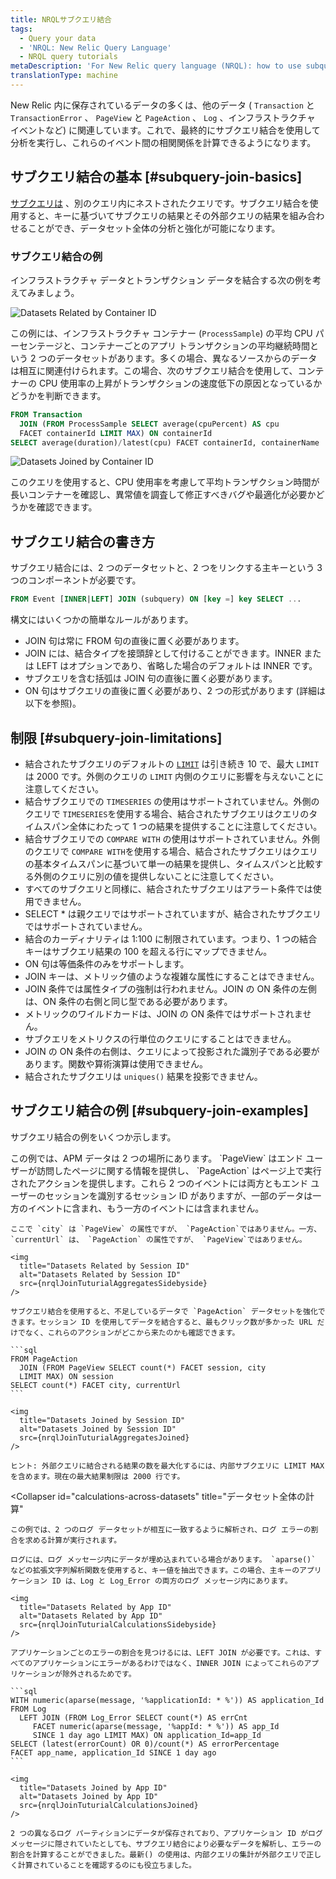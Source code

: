 ```yaml
---
title: NRQLサブクエリ結合
tags:
  - Query your data
  - 'NRQL: New Relic Query Language'
  - NRQL query tutorials
metaDescription: 'For New Relic query language (NRQL): how to use subquery joins.'
translationType: machine
---
```








New Relic 内に保存されているデータの多くは、他のデータ ( `Transaction` と `TransactionError` 、 `PageView` と `PageAction` 、 `Log` 、インフラストラクチャ イベントなど) に関連しています。これで、最終的にサブクエリ結合を使用して分析を実行し、これらのイベント間の相関関係を計算できるようになります。

## サブクエリ結合の基本 [#subquery-join-basics]

[サブクエリは](/docs/query-your-data/nrql-new-relic-query-language/get-started/subqueries-in-nrql) 、別のクエリ内にネストされたクエリです。サブクエリ結合を使用すると、キーに基づいてサブクエリの結果とその外部クエリの結果を組み合わせることができ、データセット全体の分析と強化が可能になります。

### サブクエリ結合の例

インフラストラクチャ データとトランザクション データを結合する次の例を考えてみましょう。

<img
  title="Datasets related by container ID"
  alt="Datasets Related by Container ID"
  src={nrqlJoinTuturialRowsSidebyside}
/>

この例には、インフラストラクチャ コンテナー (`ProcessSample`) の平均 CPU パーセンテージと、コンテナーごとのアプリ トランザクションの平均継続時間という 2 つのデータセットがあります。多くの場合、異なるソースからのデータは相互に関連付けられます。この場合、次のサブクエリ結合を使用して、コンテナーの CPU 使用率の上昇がトランザクションの速度低下の原因となっているかどうかを判断できます。

```sql
FROM Transaction
  JOIN (FROM ProcessSample SELECT average(cpuPercent) AS cpu
  FACET containerId LIMIT MAX) ON containerId
SELECT average(duration)/latest(cpu) FACET containerId, containerName
```

<img
  title="Datasets Joined by Container ID"
  alt="Datasets Joined by Container ID"
  src={nrqlJoinTuturialRowsJoined}
/>

このクエリを使用すると、CPU 使用率を考慮して平均トランザクション時間が長いコンテナーを確認し、異常値を調査して修正すべきバグや最適化が必要かどうかを確認できます。

## サブクエリ結合の書き方

サブクエリ結合には、2 つのデータセットと、2 つをリンクする主キーという 3 つのコンポーネントが必要です。

```sql
FROM Event [INNER|LEFT] JOIN (subquery) ON [key =] key SELECT ...
```

構文にはいくつかの簡単なルールがあります。

* JOIN 句は常に FROM 句の直後に置く必要があります。
* JOIN には、結合タイプを接頭辞として付けることができます。INNER または LEFT はオプションであり、省略した場合のデフォルトは INNER です。
* サブクエリを含む括弧は JOIN 句の直後に置く必要があります。
* ON 句はサブクエリの直後に置く必要があり、2 つの形式があります (詳細は以下を参照)。

## 制限 [#subquery-join-limitations]

* 結合されたサブクエリのデフォルトの [`LIMIT`](#sel-limit) は引き続き 10 で、最大 `LIMIT` は 2000 です。外側のクエリの `LIMIT` 内側のクエリに影響を与えないことに注意してください。
* 結合サブクエリでの `TIMESERIES` の使用はサポートされていません。外側のクエリで `TIMESERIES`を使用する場合、結合されたサブクエリはクエリのタイムスパン全体にわたって 1 つの結果を提供することに注意してください。
* 結合サブクエリでの `COMPARE WITH` の使用はサポートされていません。外側のクエリで `COMPARE WITH`を使用する場合、結合されたサブクエリはクエリの基本タイムスパンに基づいて単一の結果を提供し、タイムスパンと比較する外側のクエリに別の値を提供しないことに注意してください。
* すべてのサブクエリと同様に、結合されたサブクエリはアラート条件では使用できません。
* SELECT \* は親クエリではサポートされていますが、結合されたサブクエリではサポートされていません。
* 結合のカーディナリティは 1:100 に制限されています。つまり、1 つの結合キーはサブクエリ結果の 100 を超える行にマップできません。
* ON 句は等価条件のみをサポートします。
* JOIN キーは、メトリック値のような複雑な属性にすることはできません。
* JOIN 条件では属性タイプの強制は行われません。JOIN の ON 条件の左側は、ON 条件の右側と同じ型である必要があります。
* メトリックのワイルドカードは、JOIN の ON 条件ではサポートされません。
* サブクエリをメトリクスの行単位のクエリにすることはできません。
* JOIN の ON 条件の右側は、クエリによって投影された識別子である必要があります。関数や算術演算は使用できません。
* 結合されたサブクエリは `uniques()` 結果を投影できません。

## サブクエリ結合の例 [#subquery-join-examples]

サブクエリ結合の例をいくつか示します。

<CollapserGroup>
  <Collapser
    id="add-missing-data"
    title="不足しているデータを追加する"
  >
    この例では、APM データは 2 つの場所にあります。 `PageView` はエンド ユーザーが訪問したページに関する情報を提供し、 `PageAction` はページ上で実行されたアクションを提供します。これら 2 つのイベントには両方ともエンド ユーザーのセッションを識別するセッション ID がありますが、一部のデータは一方のイベントに含まれ、もう一方のイベントには含まれません。

    ここで `city` は `PageView` の属性ですが、 `PageAction`ではありません。一方、 `currentUrl` は、 `PageAction` の属性ですが、 `PageView`ではありません。

    <img
      title="Datasets Related by Session ID"
      alt="Datasets Related by Session ID"
      src={nrqlJoinTuturialAggregatesSidebyside}
    />

    サブクエリ結合を使用すると、不足しているデータで `PageAction` データセットを強化できます。セッション ID を使用してデータを結合すると、最もクリック数が多かった URL だけでなく、これらのアクションがどこから来たのかも確認できます。

    ```sql
    FROM PageAction
      JOIN (FROM PageView SELECT count(*) FACET session, city
      LIMIT MAX) ON session
    SELECT count(*) FACET city, currentUrl
    ```

    <img
      title="Datasets Joined by Session ID"
      alt="Datasets Joined by Session ID"
      src={nrqlJoinTuturialAggregatesJoined}
    />

    ヒント: 外部クエリに結合される結果の数を最大化するには、内部サブクエリに LIMIT MAX を含めます。現在の最大結果制限は 2000 行です。
  </Collapser>

  <Collapser
    id="calculations-across-datasets"
    title="データセット全体の計算"
  >
    この例では、2 つのログ データセットが相互に一致するように解析され、ログ エラーの割合を求める計算が実行されます。

    ログには、ログ メッセージ内にデータが埋め込まれている場合があります。 `aparse()` などの拡張文字列解析関数を使用すると、キー値を抽出できます。この場合、主キーのアプリケーション ID は、Log と Log_Error の両方のログ メッセージ内にあります。

    <img
      title="Datasets Related by App ID"
      alt="Datasets Related by App ID"
      src={nrqlJoinTuturialCalculationsSidebyside}
    />

    アプリケーションごとのエラーの割合を見つけるには、LEFT JOIN が必要です。これは、すべてのアプリケーションにエラーがあるわけではなく、INNER JOIN によってこれらのアプリケーションが除外されるためです。

    ```sql
    WITH numeric(aparse(message, '%applicationId: * %')) AS application_Id
    FROM Log
      LEFT JOIN (FROM Log_Error SELECT count(*) AS errCnt
         FACET numeric(aparse(message, '%appId: * %')) AS app_Id
         SINCE 1 day ago LIMIT MAX) ON application_Id=app_Id
    SELECT (latest(errorCount) OR 0)/count(*) AS errorPercentage
    FACET app_name, application_Id SINCE 1 day ago
    ```

    <img
      title="Datasets Joined by App ID"
      alt="Datasets Joined by App ID"
      src={nrqlJoinTuturialCalculationsJoined}
    />

    2 つの異なるログ パーティションにデータが保存されており、アプリケーション ID がログ メッセージに隠されていたとしても、サブクエリ結合により必要なデータを解析し、エラーの割合を計算することができました。最新() の使用は、内部クエリの集計が外部クエリで正しく計算されていることを確認するのにも役立ちました。
  </Collapser>
</CollapserGroup>